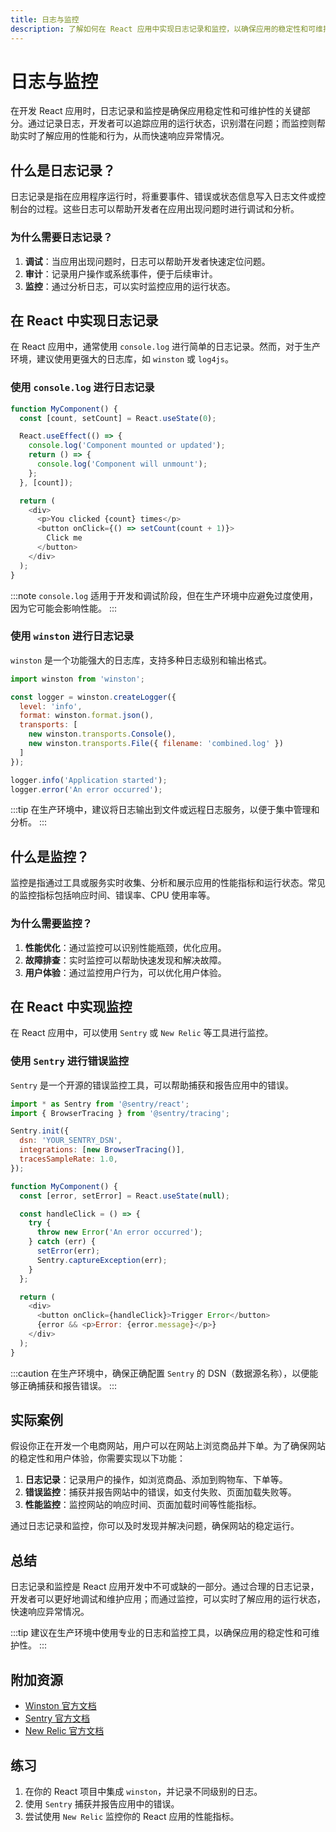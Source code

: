 ```yaml
---
title: 日志与监控
description: 了解如何在 React 应用中实现日志记录和监控，以确保应用的稳定性和可维护性。
---
```


# 日志与监控

在开发 React 应用时，日志记录和监控是确保应用稳定性和可维护性的关键部分。通过记录日志，开发者可以追踪应用的运行状态，识别潜在问题；而监控则帮助实时了解应用的性能和行为，从而快速响应异常情况。

## 什么是日志记录？

日志记录是指在应用程序运行时，将重要事件、错误或状态信息写入日志文件或控制台的过程。这些日志可以帮助开发者在应用出现问题时进行调试和分析。

### 为什么需要日志记录？

1. **调试**：当应用出现问题时，日志可以帮助开发者快速定位问题。
2. **审计**：记录用户操作或系统事件，便于后续审计。
3. **监控**：通过分析日志，可以实时监控应用的运行状态。

## 在 React 中实现日志记录

在 React 应用中，通常使用 `console.log` 进行简单的日志记录。然而，对于生产环境，建议使用更强大的日志库，如 `winston` 或 `log4js`。

### 使用 `console.log` 进行日志记录

```javascript
function MyComponent() {
  const [count, setCount] = React.useState(0);

  React.useEffect(() => {
    console.log('Component mounted or updated');
    return () => {
      console.log('Component will unmount');
    };
  }, [count]);

  return (
    <div>
      <p>You clicked {count} times</p>
      <button onClick={() => setCount(count + 1)}>
        Click me
      </button>
    </div>
  );
}
```

:::note
`console.log` 适用于开发和调试阶段，但在生产环境中应避免过度使用，因为它可能会影响性能。
:::

### 使用 `winston` 进行日志记录

`winston` 是一个功能强大的日志库，支持多种日志级别和输出格式。

```javascript
import winston from 'winston';

const logger = winston.createLogger({
  level: 'info',
  format: winston.format.json(),
  transports: [
    new winston.transports.Console(),
    new winston.transports.File({ filename: 'combined.log' })
  ]
});

logger.info('Application started');
logger.error('An error occurred');
```

:::tip
在生产环境中，建议将日志输出到文件或远程日志服务，以便于集中管理和分析。
:::

## 什么是监控？

监控是指通过工具或服务实时收集、分析和展示应用的性能指标和运行状态。常见的监控指标包括响应时间、错误率、CPU 使用率等。

### 为什么需要监控？

1. **性能优化**：通过监控可以识别性能瓶颈，优化应用。
2. **故障排查**：实时监控可以帮助快速发现和解决故障。
3. **用户体验**：通过监控用户行为，可以优化用户体验。

## 在 React 中实现监控

在 React 应用中，可以使用 `Sentry` 或 `New Relic` 等工具进行监控。

### 使用 `Sentry` 进行错误监控

`Sentry` 是一个开源的错误监控工具，可以帮助捕获和报告应用中的错误。

```javascript
import * as Sentry from '@sentry/react';
import { BrowserTracing } from '@sentry/tracing';

Sentry.init({
  dsn: 'YOUR_SENTRY_DSN',
  integrations: [new BrowserTracing()],
  tracesSampleRate: 1.0,
});

function MyComponent() {
  const [error, setError] = React.useState(null);

  const handleClick = () => {
    try {
      throw new Error('An error occurred');
    } catch (err) {
      setError(err);
      Sentry.captureException(err);
    }
  };

  return (
    <div>
      <button onClick={handleClick}>Trigger Error</button>
      {error && <p>Error: {error.message}</p>}
    </div>
  );
}
```

:::caution
在生产环境中，确保正确配置 `Sentry` 的 DSN（数据源名称），以便能够正确捕获和报告错误。
:::

## 实际案例

假设你正在开发一个电商网站，用户可以在网站上浏览商品并下单。为了确保网站的稳定性和用户体验，你需要实现以下功能：

1. **日志记录**：记录用户的操作，如浏览商品、添加到购物车、下单等。
2. **错误监控**：捕获并报告网站中的错误，如支付失败、页面加载失败等。
3. **性能监控**：监控网站的响应时间、页面加载时间等性能指标。

通过日志记录和监控，你可以及时发现并解决问题，确保网站的稳定运行。

## 总结

日志记录和监控是 React 应用开发中不可或缺的一部分。通过合理的日志记录，开发者可以更好地调试和维护应用；而通过监控，可以实时了解应用的运行状态，快速响应异常情况。

:::tip
建议在生产环境中使用专业的日志和监控工具，以确保应用的稳定性和可维护性。
:::

## 附加资源

- [Winston 官方文档](https://github.com/winstonjs/winston)
- [Sentry 官方文档](https://docs.sentry.io/)
- [New Relic 官方文档](https://docs.newrelic.com/)

## 练习

1. 在你的 React 项目中集成 `winston`，并记录不同级别的日志。
2. 使用 `Sentry` 捕获并报告应用中的错误。
3. 尝试使用 `New Relic` 监控你的 React 应用的性能指标。